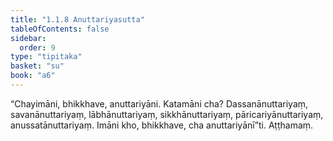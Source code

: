 ```yaml
---
title: "1.1.8 Anuttariyasutta"
tableOfContents: false
sidebar:
  order: 9
type: "tipitaka"
basket: "su"
book: "a6"
---
```



<DynamicBreadcrumb />

<Division number="8" book="a6">

<Paragraph number="28" book="a6">
“Chayimāni, bhikkhave, anuttariyāni. Katamāni cha? Dassanānuttariyaṃ, savanānuttariyaṃ, lābhānuttariyaṃ, sikkhānuttariyaṃ, pāricariyānuttariyaṃ, anussatānuttariyaṃ. Imāni kho, bhikkhave, cha anuttariyānī”ti.

</Paragraph>
</Division>

<Paragraph number="29" type="center" book="a6">
Aṭṭhamaṃ.
</Paragraph>